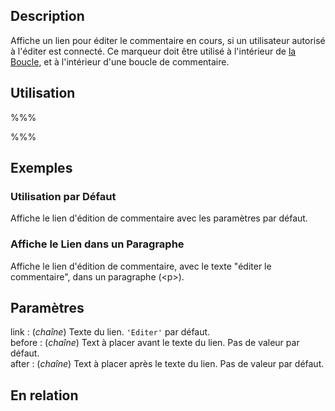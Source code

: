 {{French Header}}
== Description ==

Affiche un lien pour éditer le commentaire en cours, si un utilisateur autorisé à l'éditer est connecté. Ce marqueur doit être utilisé à l'intérieur de [[fr:La_Boucle|la Boucle]], et à l'intérieur d'une boucle de commentaire.

== Utilisation ==

%%% <?php edit_comment_link('link', 'before', 'after'); ?> %%%

== Exemples ==

=== Utilisation par Défaut ===

Affiche le lien d'édition de commentaire avec les paramètres par défaut.
 
 <?php edit_comment_link(); ?>

=== Affiche le Lien dans un Paragraphe ===

Affiche le lien d'édition de commentaire, avec le texte "éditer le commentaire", dans un paragraphe (&lt;p&gt;).

 <?php edit_comment_link('éditer le commentaire', '&lt;p&gt;', '&lt;/p&gt;'); ?>

== Paramètres ==

; link : (''chaîne'') Texte du lien. <tt>'Editer'</tt> par défaut.
; before : (''chaîne'') Text à placer avant le texte du lien. Pas de valeur par défaut.
; after : (''chaîne'') Text à placer après le texte du lien. Pas de valeur par défaut.

== En relation ==

{{Liens Marqueurs}}